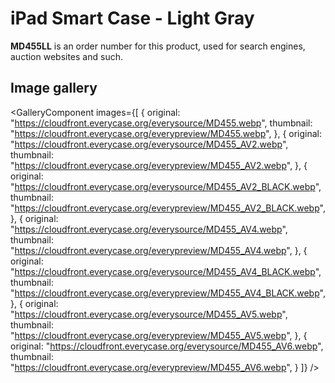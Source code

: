 
# iPad Smart Case - Light Gray

<Callout type='info' emoji='👉🏻'>**MD455LL** is an order number for this product, used for search engines, auction websites and such.</Callout>

## Image gallery

<GalleryComponent
    images={[
      {
        original: "https://cloudfront.everycase.org/everysource/MD455.webp",
        thumbnail: "https://cloudfront.everycase.org/everypreview/MD455.webp",
      },
      {
        original: "https://cloudfront.everycase.org/everysource/MD455_AV2.webp",
        thumbnail: "https://cloudfront.everycase.org/everypreview/MD455_AV2.webp",
      },
      {
        original: "https://cloudfront.everycase.org/everysource/MD455_AV2_BLACK.webp",
        thumbnail: "https://cloudfront.everycase.org/everypreview/MD455_AV2_BLACK.webp",
      },
      {
        original: "https://cloudfront.everycase.org/everysource/MD455_AV4.webp",
        thumbnail: "https://cloudfront.everycase.org/everypreview/MD455_AV4.webp",
      },
      {
        original: "https://cloudfront.everycase.org/everysource/MD455_AV4_BLACK.webp",
        thumbnail: "https://cloudfront.everycase.org/everypreview/MD455_AV4_BLACK.webp",
      },
      {
        original: "https://cloudfront.everycase.org/everysource/MD455_AV5.webp",
        thumbnail: "https://cloudfront.everycase.org/everypreview/MD455_AV5.webp",
      },
      {
        original: "https://cloudfront.everycase.org/everysource/MD455_AV6.webp",
        thumbnail: "https://cloudfront.everycase.org/everypreview/MD455_AV6.webp",
      }
    ]}
  />
